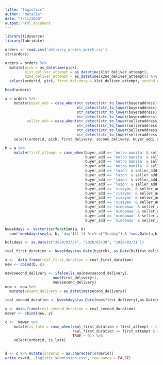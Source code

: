 ---
title: "logistics"
author: "Natalie"
date: "7/11/2020"
output: html_document
---

```{r}
library(tidyverse)
library(lubridate)
```

```{r}
orders <- read.csv('delivery_orders_march.csv')
str(orders)
```

```{r}
orders = orders %>%
  mutate(pick = as_datetime(pick),
         X1st_deliver_attempt = as_datetime(X1st_deliver_attempt),
         X2nd_deliver_attempt = as_datetime(X2nd_deliver_attempt)) %>%
  select(orderid, pick, first_delivery = X1st_deliver_attempt, second_delivery = X2nd_deliver_attempt, buyeraddress,selleraddress)

head(orders)

a = orders %>%
    mutate(buyer_add = case_when(str_detect(str_to_lower(buyeraddress), 'metro manila') ~ 'metro manila',
                                 str_detect(str_to_lower(buyeraddress), 'luzon') ~ 'luzon',
                                 str_detect(str_to_lower(buyeraddress), 'visayas') ~ 'visayas',
                                 str_detect(str_to_lower(buyeraddress), 'mindanao') ~ 'mindanao'),
          seller_add = case_when(str_detect(str_to_lower(selleraddress), 'metro manila') ~ 'metro manila',
                                 str_detect(str_to_lower(selleraddress), 'luzon') ~ 'luzon',
                                 str_detect(str_to_lower(selleraddress), 'visayas') ~ 'visayas',
                                 str_detect(str_to_lower(selleraddress), 'mindanao') ~ 'mindanao')) %>%
    select(orderid, pick, first_delivery, second_delivery, buyer_add, seller_add)

b = a %>%
    mutate(first_attempt = case_when(buyer_add == 'metro manila' & seller_add == 'metro manila' ~ 3,
                                     buyer_add == 'metro manila' & seller_add == 'luzon' ~ 5,
                                     buyer_add == 'metro manila' & seller_add == 'visayas' ~ 7,
                                     buyer_add == 'metro manila' & seller_add == 'mindanao' ~ 7,
                                     buyer_add == 'luzon' & seller_add == 'metro manila' ~ 5,
                                     buyer_add == 'luzon' & seller_add == 'luzon' ~ 5,
                                     buyer_add == 'luzon' & seller_add == 'visayas' ~ 7,
                                     buyer_add == 'luzon' & seller_add == 'mindanao' ~ 7,
                                     buyer_add == 'visayas' & seller_add == 'metro manila' ~ 7,
                                     buyer_add == 'visayas' & seller_add == 'luzon' ~ 7,
                                     buyer_add == 'visayas' & seller_add == 'visayas' ~ 7,
                                     buyer_add == 'visayas' & seller_add == 'mindanao' ~ 7,
                                     buyer_add == 'mindanao' & seller_add == 'metro manila' ~ 7,
                                     buyer_add == 'mindanao' & seller_add == 'luzon' ~ 7,
                                     buyer_add == 'mindanao' & seller_add == 'visayas' ~ 7,
                                     buyer_add == 'mindanao' & seller_add == 'mindanao' ~ 7))

Nweekdays <- Vectorize(function(a, b) 
  sum(!weekdays(seq(a, b, 'day'))[-1] %in% c("Sunday") & !seq.Date(a,b,1)[-1] %in% holidays))

holidays <- as.Date(c("2020/03/25", "2020/03/30", "2020/03/31"))
```

```{r}
real_first_duration <- Nweekdays(as.Date(b$pick), as.Date(b$first_delivery))

x <-  data.frame(real_first_duration = real_first_duration)
new <- cbind(b, x)

new$second_delivery <- ifelse(is.na(new$second_delivery),
                      new$first_delivery+1,
                      new$second_delivery)
new <- new %>%
  mutate(second_delivery = as_datetime(second_delivery))

real_second_duration <- Nweekdays(as.Date(new$first_delivery),as.Date(new$second_delivery))

y <- data.frame(real_second_duration = real_second_duration)
newer <- cbind(new, y)
```

```{r}
c <-  newer %>%
    mutate(is_late = case_when(real_first_duration > first_attempt ~ 1,
                               real_first_duration <= first_attempt & real_second_duration > 3 ~ 1,
                               TRUE ~ 0)) %>%
    select(orderid, is_late)
    
```

```{r}
d <- c %>% mutate(orderid = as.character(orderid))
write.csv(d, 'logistic_submission.csv', row.names = FALSE)
```



